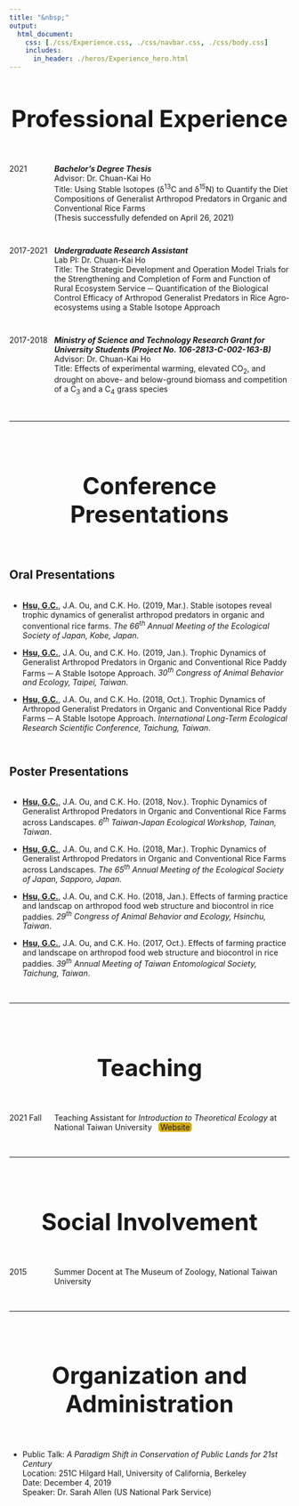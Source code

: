 ```yaml
---
title: "&nbsp;"
output:
  html_document:
    css: [./css/Experience.css, ./css/navbar.css, ./css/body.css]
    includes:
      in_header: ./heros/Experience_hero.html
---
```


<style>
h1 {text-align: center !important; 
    font-weight: bold !important; 
    font-size: 42px !important}
    
.External_link{
  border-radius: 5px;
  border: none;
  text-align: center;
  text-decoration: none;
  display: inline-block;
  width: 60px;
  background-color: #D4AC0D;
  margin-top: -1px;
}

</style>

# Professional Experience
<div style="height: 1em;"></div>

<div style="display: flex;">
<div style="width: 16%;">
2021
</div>
<div style="width: 84%;">
<b>_Bachelor's Degree Thesis_</b><br>
Advisor: Dr. Chuan-Kai Ho <br>
Title: Using Stable Isotopes (δ^13^C and δ^15^N) to Quantify the Diet Compositions of Generalist Arthropod Predators in Organic and Conventional Rice Farms <br>
(Thesis successfully defended on April 26, 2021)
</div>
</div>

<div style="height: 1em;"></div>

<div style="display: flex;">
<div style="width: 16%;">
2017-2021
</div>
<div style="width: 84%;">
<b>_Undergraduate Research Assistant_</b><br>
Lab PI: Dr. Chuan-Kai Ho <br>
Title: The Strategic Development and Operation Model Trials for the   Strengthening and Completion of Form and Function of Rural Ecosystem Service ─ Quantification of the Biological Control Efficacy of Arthropod Generalist Predators in Rice Agro-ecosystems using a Stable Isotope Approach<br>
</div>
</div>

<div style="height: 1em;"></div>

<div style="display: flex;">
<div style="width: 16%;">
2017-2018
</div>
<div style="width: 84%;">
<b>_Ministry of Science and Technology Research Grant for University Students (Project No. 106-2813-C-002-163-B)_</b><br>
Advisor: Dr. Chuan-Kai Ho <br>
Title: Effects of experimental warming, elevated CO~2~, and drought on above- and below-ground biomass and competition of a C~3~ and a C~4~ grass species<br>
</div>
</div>

<br>
<hr>
<br>

# Conference Presentations
<div style="height: 1em;"></div>

## Oral Presentations
<div style="height: 0.15em;"></div>

*	<b><u>Hsu, G.C.</u></b>, J.A. Ou, and C.K. Ho. (2019, Mar.). Stable isotopes reveal trophic dynamics of generalist arthropod predators in organic and conventional rice farms. _The 66^th^ Annual Meeting of the Ecological Society of Japan, Kobe, Japan_.

*	<b><u>Hsu, G.C.</u></b>, J.A. Ou, and C.K. Ho. (2019, Jan.). Trophic Dynamics of Generalist Arthropod Predators in Organic and Conventional Rice Paddy Farms ─ A Stable Isotope Approach. _30^th^ Congress of Animal Behavior and Ecology, Taipei, Taiwan_.

*	<b><u>Hsu, G.C.</u></b>, J.A. Ou, and C.K. Ho. (2018, Oct.). Trophic Dynamics of Arthropod Generalist Predators in Organic and Conventional Rice Paddy Farms ─ A Stable Isotope Approach. _International Long-Term Ecological Research Scientific Conference, Taichung, Taiwan_.

<div style="height: 1em;"></div>

## Poster Presentations
<div style="height: 0.15em;"></div>

*	<b><u>Hsu, G.C.</u></b>, J.A. Ou, and C.K. Ho. (2018, Nov.). Trophic Dynamics of Generalist Arthropod Predators in Organic and Conventional Rice Farms across Landscapes. _6^th^ Taiwan-Japan Ecological Workshop, Tainan, Taiwan_.

*	<b><u>Hsu, G.C.</u></b>, J.A. Ou, and C.K. Ho. (2018, Mar.). Trophic Dynamics of Generalist Arthropod Predators in Organic and Conventional Rice Farms across Landscapes. _The 65^th^ Annual Meeting of the Ecological Society of Japan, Sapporo, Japan_.

*	<b><u>Hsu, G.C.</u></b>, J.A. Ou, and C.K. Ho. (2018, Jan.). Effects of farming practice and landscap on arthropod food web structure and biocontrol in rice paddies. _29^th^ Congress of Animal Behavior and Ecology, Hsinchu, Taiwan_.

*	<b><u>Hsu, G.C.</u></b>, J.A. Ou, and C.K. Ho. (2017, Oct.). Effects of farming practice and landscape on arthropod food web structure and biocontrol in rice paddies. _39^th^ Annual Meeting of Taiwan Entomological Society, Taichung, Taiwan_.

<br>
<hr>
<br>

# Teaching
<div style="height: 1em;"></div>

<div style="display: flex;">
<div style="width: 16%;">
2021 Fall
</div>
<div style="width: 84%;">
Teaching Assistant for *Introduction to Theoretical Ecology* at National Taiwan University $~$ <a class="External_link btn btn-primary btn-outline btn-xs" href="https://genchanghsu.github.io/2021_Fall_Introduction_to_Theoretical_Ecology/" target="_blank">Website</a> <br>
</div>
</div>
<br>
<hr>
<br>

# Social Involvement
<div style="height: 1em;"></div>

<div style="display: flex;">
<div style="width: 16%;">
2015
</div>
<div style="width: 84%;">
Summer Docent at The Museum of Zoology, National Taiwan University<br>
</div>
</div>

<br>
<hr>
<br>

# Organization and Administration
<div style="height: 1em;"></div>

* Public Talk: _A Paradigm Shift in Conservation of Public Lands for 21st Century_      
Location: 251C Hilgard Hall, University of California, Berkeley <br>
Date: December 4, 2019 <br>
Speaker: Dr. Sarah Allen (US National Park Service) <br>





